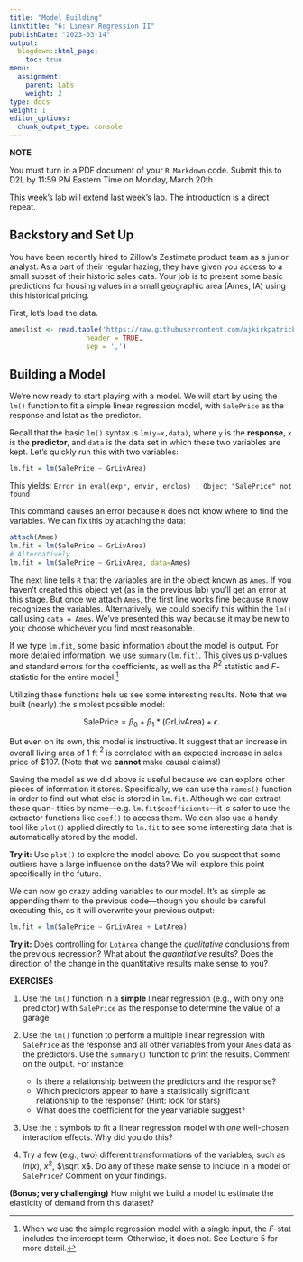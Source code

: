 ```yaml
---
title: "Model Building"
linktitle: "6: Linear Regression II"
publishDate: "2023-03-14"
output:
  blogdown::html_page:
    toc: true
menu:
  assignment:
    parent: Labs
    weight: 2
type: docs
weight: 1
editor_options:
  chunk_output_type: console
---
```


:::fyi

**NOTE**

You must turn in a PDF document of your `R Markdown` code. Submit this to D2L by 11:59 PM Eastern Time on Monday, March 20th

:::

This week's lab will extend last week's lab. The introduction is a direct repeat.

## Backstory and Set Up
You have been recently hired to Zillow’s Zestimate product team as a junior analyst. As a part of their regular hazing, they have given you access to a small subset of their historic sales data. Your job is to present some basic predictions for housing values in a small geographic area (Ames, IA) using this historical pricing.

First, let's load the data.

```r
ameslist <- read.table('https://raw.githubusercontent.com/ajkirkpatrick/FS20/postS21_rev/classdata/ames.csv', 
                   header = TRUE,
                   sep = ',') 
```

## Building a Model

We're now ready to start playing with a model. We will start by using the `lm()` function to fit a simple linear regression
model, with `SalePrice` as the response and lstat as the predictor.

Recall that the basic `lm()` syntax is `lm(y∼x,data)`, where `y` is the **response**, `x` is the **predictor**, and `data` is the data set in which these two variables are kept. Let's quickly run this with two variables:

```r
lm.fit = lm(SalePrice ~ GrLivArea)
```
This yields:
`Error in eval(expr, envir, enclos) : Object "SalePrice" not found`

This command causes an error because `R` does not know where to find the variables. We can fix this by attaching the data:

```r
attach(Ames)
lm.fit = lm(SalePrice ~ GrLivArea)
# Alternatively...
lm.fit = lm(SalePrice ~ GrLivArea, data=Ames)
```


The next line tells `R` that the variables are in the object known as `Ames`. If you haven't created this object yet (as in the previous lab) you'll get an error at this stage. But once we attach `Ames`, the first line works fine because `R` now recognizes the variables. Alternatively, we could specify this within the `lm()` call using `data = Ames`. We've presented this way because it may be new to you; choose whichever you find most reasonable.

If we type `lm.fit`, some basic information about the model is output. For more detailed information, we use `summary(lm.fit)`. This gives us p-values and standard errors for the coefficients, as well as the $R^2$ statistic and $F$-statistic for the entire model.[^3]

[^3]: When we use the simple regression model with a single input, the $F$-stat includes the intercept term. Otherwise, it does not. See Lecture 5 for more detail.

Utilizing these functions hels us see some interesting results. Note that we built (nearly) the simplest possible model:

$$\text{SalePrice} = \beta_0 + \beta_1*(\text{GrLivArea}) + \epsilon.$$

But even on its own, this model is instructive. It suggest that an increase in overall living area of 1 ft $^2$ is correlated with an expected increase in sales price of $107. (Note that we **cannot** make causal claims!)

Saving the model as we did above is useful because we can explore other pieces of information it stores. Specifically, we can use the `names()` function in order to find out what else is stored in `lm.fit`. Although we can extract these quan- tities by name---e.g. `lm.fit$coefficients`---it is safer to use the extractor functions like `coef()` to access them. We can also use a handy tool like `plot()` applied directly to `lm.fit` to see some interesting data that is automatically stored by the model.

**Try it:** Use `plot()` to explore the model above. Do you suspect that some outliers have a large influence on the data? We will explore this point specifically in the future.

We can now go crazy adding variables to our model. It's as simple as appending them to the previous code---though you should be careful executing this, as it will overwrite your previous output:

```r
lm.fit = lm(SalePrice ~ GrLivArea + LotArea)
```

**Try it:** Does controlling for `LotArea` change the *qualitative* conclusions from the previous regression? What about the *quantitative* results? Does the direction of the change in the quantitative results make sense to you?

:::fyi

__EXERCISES__

1. Use the `lm()` function in a **simple** linear regression (e.g., with only one predictor) with `SalePrice` as the response to determine the value of a garage.

2. Use the `lm()` function to perform a multiple linear regression with `SalePrice` as the response and all other variables from your `Ames` data as the predictors. Use the `summary()` function to print the results. Comment on the output. For instance:
    - Is there a relationship between the predictors and the response?
    - Which predictors appear to have a statistically significant relationship to the response? (Hint: look for stars)
    - What does the coefficient for the year variable suggest?


3. Use the `:` symbols to fit a linear regression model with *one* well-chosen interaction effects. Why did you do this?

4. Try a few (e.g., two) different transformations of the variables, such as $ln(x)$, $x^2$, $\sqrt x$. Do any of these make sense to include in a model of `SalePrice`? Comment on your findings.

**(Bonus; very challenging)** How might we build a model to estimate the elasticity of demand from this dataset?

:::
